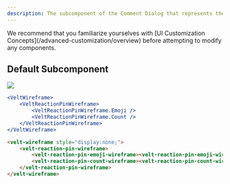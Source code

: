 ```yaml
---
description: The subcomponent of the Comment Dialog that represents the the Reaction Pin that appears after a User selects a Reaction.
---
```


<Note>
We recommend that you familiarize yourselves with [UI Customization Concepts](/advanced-customization/overview) before attempting to modify any components.
</Note>


## Default Subcomponent

![](/images/customization/reaction-pin-customization.png)
<RequestExample>

```jsx React / Next.js
<VeltWireframe>
    <VeltReactionPinWireframe>
        <VeltReactionPinWireframe.Emoji />
        <VeltReactionPinWireframe.Count />
    </VeltReactionPinWireframe>
</VeltWireframe>
```


```HTML HTML
<velt-wireframe style="display:none;">
    <velt-reaction-pin-wireframe>
        <velt-reaction-pin-emoji-wireframe><velt-reaction-pin-emoji-wireframe>
        <velt-reaction-pin-count-wireframe><velt-reaction-pin-count-wireframe>
    </velt-reaction-pin-wireframe>
</velt-wireframe>
```
</RequestExample>
